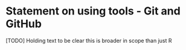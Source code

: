 # Statement on using tools - Git and GitHub

\[TODO\] Holding text to be clear this is broader in scope than just R
